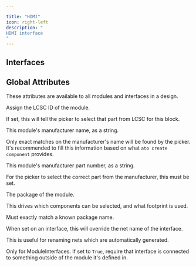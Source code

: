 ```yaml
---

title: "HDMI"
icon: right-left
description: "
HDMI interface
"
---
```



## Interfaces

<ParamField path='cec' type='ElectricLogic'>
</ParamField>

<ParamField path='clock' type='DifferentialPair'>
</ParamField>

<ParamField path='data[0]' type='DifferentialPair'>
</ParamField>

<ParamField path='data[1]' type='DifferentialPair'>
</ParamField>

<ParamField path='data[2]' type='DifferentialPair'>
</ParamField>

<ParamField path='hotplug' type='ElectricLogic'>
</ParamField>

<ParamField path='i2c' type='I2C'>
</ParamField>

<ParamField path='power' type='ElectricPower'>
</ParamField>


## Global Attributes


These attributes are available to all modules and interfaces in a design.
<ParamField path='lcsc_id' type='str'>

Assign the LCSC ID of the module.

If set, this will tell the picker to select that part from LCSC for this block.
</ParamField>

<ParamField path='manufacturer' type='str'>

This module's manufacturer name, as a string.

Only exact matches on the manufacturer's name will be found by the picker.
It's recommended to fill this information based on what `ato create component`
provides.
</ParamField>

<ParamField path='mpn' type='str'>

This module's manufacturer part number, as a string.

For the picker to select the correct part from the manufacturer,
this must be set.
</ParamField>

<ParamField path='package' type='str'>

The package of the module.

This drives which components can be selected, and what footprint is used.

Must exactly match a known package name.
</ParamField>

<ParamField path='exclude_from_bom' type='bool'>
</ParamField>

<ParamField path='override_net_name' type='str'>

When set on an interface, this will override the net name of the interface.

This is useful for renaming nets which are automatically generated.
</ParamField>

<ParamField path='required' type='bool'>

Only for ModuleInterfaces.
If set to `True`, require that interface is connected to something outside
of the module it's defined in.
</ParamField>

